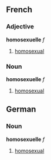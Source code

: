 ==French==
===Adjective===
'''homosexuelle''' ''f''

#[[homosexual]]

===Noun===
'''homosexuelle''' ''f''

#[[homosexual]]

==German==
===Noun===
'''homosexuelle''' ''f''

#[[homosexual]]